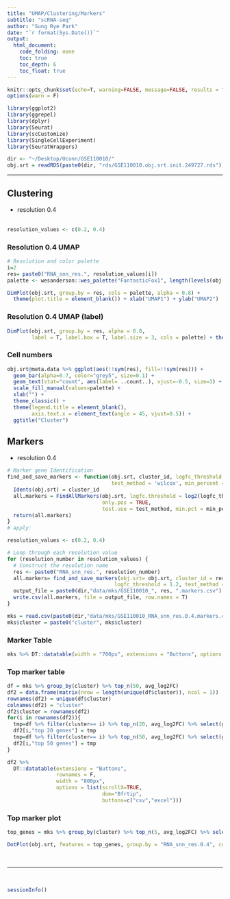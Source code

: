 ```yaml
---
title: "UMAP/Clustering/Markers"
subtitle: "scRNA-seq"
author: "Sung Rye Park"
date: "`r format(Sys.Date())`"
output: 
  html_document:
    code_folding: none
    toc: true
    toc_depth: 6
    toc_float: true
---
```


```r
knitr::opts_chunk$set(echo=T, warning=FALSE, message=FALSE, results = "markup")
options(warn = F)

library(ggplot2)
library(ggrepel)
library(dplyr)
library(Seurat)
library(scCustomize)
library(SingleCellExperiment)
library(SeuratWrappers)
```

```r
dir <- "~/Desktop/Uconn/GSE110010/"
obj.srt = readRDS(paste0(dir, "rds/GSE110010.obj.srt.init.249727.rds"))
```

<hr>

## Clustering {.tabset} 

* resolution 0.4  
<br>

```r
resolution_values <- c(0.2, 0.4)
```

### Resolution 0.4 UMAP

```r
# Resolution and color palette
i=2
res= paste0("RNA_snn_res.", resolution_values[i])
palette <- wesanderson::wes_palette("FantasticFox1", length(levels(obj.srt@meta.data[,res])), type = "continuous")
```


```r
DimPlot(obj.srt, group.by = res, cols = palette, alpha = 0.8) + 
  theme(plot.title = element_blank()) + xlab("UMAP1") + ylab("UMAP2")
```

### Resolution 0.4 UMAP (label)
```r
DimPlot(obj.srt, group.by = res, alpha = 0.8,
        label = T, label.box = T, label.size = 3, cols = palette) + theme(plot.title = element_blank())
```

### Cell numbers 
```r
obj.srt@meta.data %>% ggplot(aes(!!sym(res), fill=!!sym(res))) + 
  geom_bar(alpha=0.7, color="grey5", size=0.1) +
  geom_text(stat="count", aes(label= ..count..), vjust=-0.5, size=3) +
  scale_fill_manual(values=palette) + 
  xlab("") + 
  theme_classic() +
  theme(legend.title = element_blank(),
        axis.text.x = element_text(angle = 45, vjust=0.5)) +
  ggtitle("Cluster")
```

## Markers {.tabset}

* resolution 0.4  

```r
# Marker gene Identification
find_and_save_markers <- function(obj.srt, cluster_id, logfc_threshold = 1.2,
                                  test_method = 'wilcox', min_percent = 0.25) {
  Idents(obj.srt) = cluster_id
  all.markers = FindAllMarkers(obj.srt, logfc.threshold = log2(logfc_threshold),
                               only.pos = TRUE,
                               test.use = test_method, min.pct = min_percent)
  return(all.markers)
}
# apply:

resolution_values <- c(0.2, 0.4)

# Loop through each resolution value
for (resolution_number in resolution_values) {
  # Construct the resolution name
  res <- paste0("RNA_snn_res.", resolution_number)
  all.markers= find_and_save_markers(obj.srt= obj.srt, cluster_id = res,
                                   logfc_threshold = 1.2, test_method = 'wilcox', min_percent = 0.25)
  output_file = paste0(dir,"data/mks/GSE110010_", res, ".markers.csv")
  write.csv(all.markers, file = output_file, row.names = T)
}
```


```r
mks = read.csv(paste0(dir,"data/mks/GSE110010_RNA_snn_res.0.4.markers.csv"), row.names = 1)
mks$cluster = paste0("cluster", mks$cluster)
```


### Marker Table
```r
mks %>% DT::datatable(width = "700px", extensions = "Buttons", options = list(dom="Bfrtip",buttons=c("csv","excel"), scrollX=TRUE), filter = "bottom")

```

### Top marker table

```r
df = mks %>% group_by(cluster) %>% top_n(50, avg_log2FC)
df2 = data.frame(matrix(nrow = length(unique(df$cluster)), ncol = 1))
rownames(df2) = unique(df$cluster)
colnames(df2) = "cluster"
df2$cluster = rownames(df2)
for(i in rownames(df2)){
  tmp=df %>% filter(cluster== i) %>% top_n(20, avg_log2FC) %>% select(gene) %>% pull() %>% paste0(collapse = ", ")
  df2[i,"top 20 genes"] = tmp
  tmp=df %>% filter(cluster== i) %>% top_n(50, avg_log2FC) %>% select(gene) %>% pull() %>% paste0(collapse = ", ")
  df2[i,"top 50 genes"] = tmp
}

df2 %>%
  DT::datatable(extensions = "Buttons",
                rownames = F,
                width = "800px",
                options = list(scrollX=TRUE,
                               dom="Bfrtip",
                               buttons=c("csv","excel")))
```

### Top marker plot 

```r
top_genes = mks %>% group_by(cluster) %>% top_n(5, avg_log2FC) %>% select(gene) %>% pull() %>% unique()

DotPlot(obj.srt, features = top_genes, group.by = "RNA_snn_res.0.4", cols = c("grey88","red")) +theme_bw() +ylab("")+ xlab("") +RotatedAxis()
```




<br>
<hr>
<br>
```r
sessionInfo()
```



